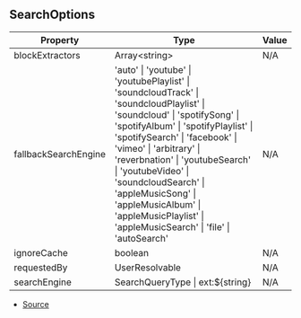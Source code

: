 ## SearchOptions

| Property | Type | Value |
| ----------- | ----------- | ----------- |
| blockExtractors | Array\<string> | N/A |
| fallbackSearchEngine | 'auto' \| 'youtube' \| 'youtubePlaylist' \| 'soundcloudTrack' \| 'soundcloudPlaylist' \| 'soundcloud' \| 'spotifySong' \| 'spotifyAlbum' \| 'spotifyPlaylist' \| 'spotifySearch' \| 'facebook' \| 'vimeo' \| 'arbitrary' \| 'reverbnation' \| 'youtubeSearch' \| 'youtubeVideo' \| 'soundcloudSearch' \| 'appleMusicSong' \| 'appleMusicAlbum' \| 'appleMusicPlaylist' \| 'appleMusicSearch' \| 'file' \| 'autoSearch' | N/A |
| ignoreCache | boolean | N/A |
| requestedBy | UserResolvable | N/A |
| searchEngine | SearchQueryType \| ext:\$\{string} | N/A |


- [Source](https://github.com/Androz2091/discord-player/blob/e5339f1/packages/discord-player/src/types/types.ts#L224)